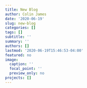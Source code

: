 ```yaml
---
title: New Blog
author: Colin James
date: '2020-06-19'
slug: new-blog
categories: []
tags: []
subtitle: ''
summary: ''
authors: []
lastmod: '2020-06-19T15:46:53-04:00'
featured: no
image:
  caption: ''
  focal_point: ''
  preview_only: no
projects: []
---
```

